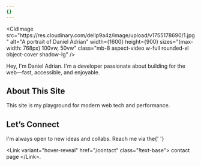 ```yaml
---
{}
---
```

\<CldImage
src="https\://res.cloudinary.com/dellp9a4z/image/upload/v1755178690/1.jpg"
alt="A portrait of Daniel Adrian"
width=\{1600}
height=\{900}
sizes="(max-width: 768px) 100vw, 50vw"
class="mb-8 aspect-video w-full rounded-xl object-cover shadow-lg"
/>

Hey, I'm Daniel Adrian. I'm a developer passionate about building for the web—fast, accessible, and enjoyable.

## About This Site

This site is my playground for modern web tech and performance.

## Let’s Connect

I'm always open to new ideas and collabs. Reach me via the\{' '}

\<Link variant="hover-reveal" href="/contact" class="!text-base"> contact page \</Link>.
